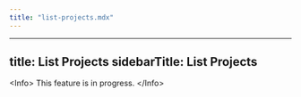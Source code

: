 ```yaml
---
title: "list-projects.mdx"
---
```


---
title: List Projects
sidebarTitle: List Projects
---

&lt;Info&gt;
This feature is in progress.
&lt;/Info&gt;
